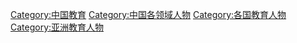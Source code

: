 [[Category:中国教育|Category:中国教育]]
[[Category:中国各领域人物|Category:中国各领域人物]]
[[Category:各国教育人物|Category:各国教育人物]]
[[Category:亚洲教育人物|Category:亚洲教育人物]]